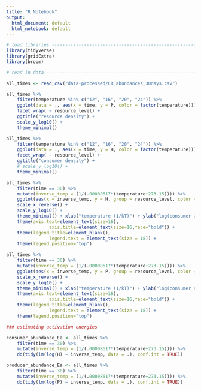 ```yaml
---
title: "R Notebook"
output:
  html_document: default
  html_notebook: default
---
```


```r
# load libraries ----------------------------------------------------------
library(tidyverse)
library(gridExtra)
library(broom)

```


```r
# read in data ------------------------------------------------------------

all_times <- read_csv("data-processed/CR_abundances_30days.csv")

```

```r
all_times %>% 
	filter(temperature %in% c("12", "16", "20", "24")) %>% 
	ggplot(data = ., aes(x = time, y = P, color = factor(temperature))) +geom_point() +
	facet_wrap( ~ resource_level) +
	ggtitle("resource density") +
	scale_y_log10() +
	theme_minimal()
```


```r
all_times %>% 
	filter(temperature %in% c("12", "16", "20", "24")) %>% 
	ggplot(data = ., aes(x = time, y = H, color = factor(temperature))) +geom_point() +
	facet_wrap( ~ resource_level) +
	ggtitle("consumer density") +
	# scale_y_log10() +
	theme_minimal()
```



```r
all_times %>% 
	filter(time == 30) %>% 
	mutate(inverse_temp = (1/(.00008617*(temperature+273.15)))) %>%
	ggplot(aes(x = inverse_temp, y = H, group = resource_level, color = resource_level)) + geom_line(size = 3) +
	scale_x_reverse() + 
	scale_y_log10() +
	theme_minimal() + xlab("temperature (1/kT)") + ylab("log(consumer abundance)") + 
	theme(axis.text=element_text(size=16),
				axis.title=element_text(size=16,face="bold")) +
	theme(legend.title=element_blank(),
				legend.text = element_text(size = 18)) +
	theme(legend.position="top")
```




```r
all_times %>% 
	filter(time == 30) %>% 
	mutate(inverse_temp = (1/(.00008617*(temperature+273.15)))) %>%
	ggplot(aes(x = inverse_temp, y = P, group = resource_level, color = resource_level)) + geom_line(size = 3) +
	scale_x_reverse() + 
	scale_y_log10() +
	theme_minimal() + xlab("temperature (1/kT)") + ylab("log(consumer abundance)") + 
	theme(axis.text=element_text(size=16),
				axis.title=element_text(size=16,face="bold")) +
	theme(legend.title=element_blank(),
				legend.text = element_text(size = 18)) +
	theme(legend.position="top")
```

```r
### estimating activation energies

consumer_abundance_Ea <- all_times %>% 
	filter(time == 30) %>% 
	mutate(inverse_temp = (1/(.00008617*(temperature+273.15)))) %>%
	do(tidy(lm(log(H) ~ inverse_temp, data = .), conf.int = TRUE))

producer_abundance_Ea <- all_times %>% 
	filter(time == 30) %>% 
	mutate(inverse_temp = (1/(.00008617*(temperature+273.15)))) %>%
	do(tidy(lm(log(P) ~ inverse_temp, data = .), conf.int = TRUE))

```



